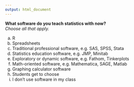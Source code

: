 ```yaml
---
output: html_document
---
```


**What software do you teach statistics with now?**  
*Choose all that apply.*


a. R
#. Spreadsheets
#. Traditional professional software, e.g. SAS, SPSS, Stata
#. Statistics education software, e.g. JMP, Minitab
#. Exploratory or dynamic software, e.g. Fathom, Tinkerplots
#. Math-oriented software, e.g. Mathematica, SAGE, Matlab
#. Graphing calculator software
#. Students get to choose
#. I don't use software in my class
